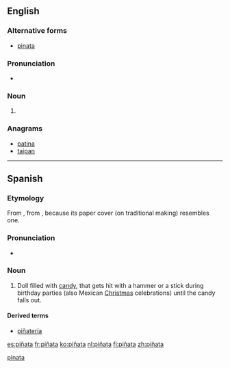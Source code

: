 {{also|pinata}}
==English==
{{wikipedia}}

===Alternative forms===
* [[pinata]]

===Pronunciation===
* {{IPA|/pɪnˈjɑːtə/|lang=en}}

===Noun===
{{en-noun}}

# {{alt form|pinata|lang=en}}

===Anagrams===
* [[patina#English|patina]]
* [[taipan#English|taipan]]

[[Category:English terms spelled with Ñ|pinata]]

----

==Spanish==

===Etymology===
From {{term|piña|lang=es}}, from {{etyl|la|es}} {{term|pinea||pinecone|lang=la}}, because its paper cover (on traditional making) resembles one.

===Pronunciation===
* {{IPA|/piˈɲata/|lang=es}}

===Noun===
{{es-noun|f}}

# Doll filled with [[candy]], that gets hit with a hammer or a stick during birthday parties (also Mexican [[Christmas]] celebrations) until the candy falls out.

====Derived terms====
* [[piñatería]] {{g|f}}

[[es:piñata]]
[[fr:piñata]]
[[ko:piñata]]
[[nl:piñata]]
[[fi:piñata]]
[[zh:piñata]]